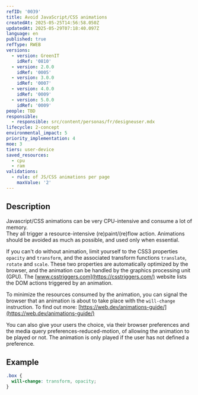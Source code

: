 ```yaml
---
refID: '0039'
title: Avoid JavaScript/CSS animations
createdAt: 2025-05-25T14:56:58.050Z
updatedAt: 2025-05-29T07:18:40.097Z
language: en
published: true
refType: RWEB
versions:
  - version: GreenIT
    idRef: '0810'
  - version: 2.0.0
    idRef: '0005'
  - version: 3.0.0
    idRef: '0007'
  - version: 4.0.0
    idRef: '0009'
  - version: 5.0.0
    idRef: '0009'
people: TBD
responsible:
  - responsible: src/content/personas/fr/designeuser.mdx
lifecycle: 2-concept
environmental_impact: 5
priority_implementation: 4
moe: 3
tiers: user-device
saved_resources:
  - cpu
  - ram
validations:
  - rule: of JS/CSS animations per page
    maxValue: '2'
---
```


## Description

Javascript/CSS animations can be very CPU-intensive and consume a lot of memory.\
They all trigger a resource-intensive (re)paint/(re)flow action. Animations should be avoided as much as possible, and used only when essential.

If you can't do without animation, limit yourself to the CSS3 properties `opacity` and `transform`, and the associated transform functions `translate`, `rotate` and `scale`. These two properties are automatically optimized by the browser, and the animation can be handled by the graphics processing unit (GPU). The [www.csstriggers.com](https://csstriggers.com/) website lists the DOM actions triggered by an animation.

To minimize the resources consumed by the animation, you can signal the browser that an animation is about to take place with the `will-change` instruction. To find out more: [https://web.dev/animations-guide/](https://web.dev/animations-guide/)

You can also give your users the choice, via their browser preferences and the media query preferences-reduced-motion, of allowing the animation to be played or not. The animation is only played if the user has not defined a preference.

## Example

```css
.box {
  will-change: transform, opacity;
}
```
